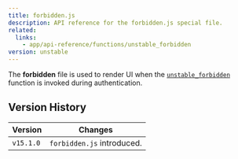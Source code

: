 ```yaml
---
title: forbidden.js
description: API reference for the forbidden.js special file.
related:
  links:
    - app/api-reference/functions/unstable_forbidden
version: unstable
---
```


The **forbidden** file is used to render UI when the [`unstable_forbidden`](/docs/app/api-reference/functions/unstable_forbidden) function is invoked during authentication.

## Version History

| Version   | Changes                    |
| --------- | -------------------------- |
| `v15.1.0` | `forbidden.js` introduced. |
